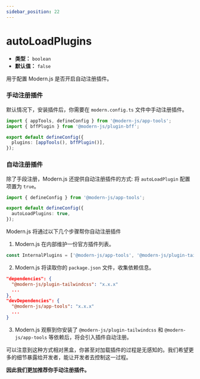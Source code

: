 ```yaml
---
sidebar_position: 22
---
```


# autoLoadPlugins

- **类型：** `boolean`
- **默认值：** `false`

用于配置 Modern.js 是否开启自动注册插件。

### 手动注册插件

默认情况下，安装插件后，你需要在 `modern.config.ts` 文件中手动注册插件。

```ts title="modern.config.ts"
import { appTools, defineConfig } from '@modern-js/app-tools';
import { bffPlugin } from '@modern-js/plugin-bff';

export default defineConfig({
  plugins: [appTools(), bffPlugin()],
});
```

### 自动注册插件

除了手段注册，Modern.js 还提供自动注册插件的方式: 将 `autoLoadPlugin` 配置项置为 `true`。

```ts title="modern.config.ts"
import { defineConfig } from '@modern-js/app-tools';

export default defineConfig({
  autoLoadPlugins: true,
});
```

Modern.js 将通过以下几个步骤帮你自动注册插件

1. Modern.js 在内部维护一份官方插件列表。

```js
const InternalPlugins = ['@modern-js/app-tools', '@modern-js/plugin-tailwindcss', ...];
```

2. Modern.js 将读取你的 `package.json` 文件，收集依赖信息。

```json title="package.json"
"dependencies": {
  "@modern-js/plugin-tailwindcss": "x.x.x"
  ...
},
"devDependencies": {
  "@modern-js/app-tools": "x.x.x"
  ...
}
```

3. Modern.js 观察到你安装了 `@modern-js/plugin-tailwindcss` 和 `@modern-js/app-tools` 等依赖后，将会引入插件自动注册。

可以注意到这种方式相对黑盒，你甚至对加载插件的过程是无感知的。我们希望更多的细节暴露给开发者，能让开发者去控制这一过程。

**因此我们更加推荐你手动注册插件。**
